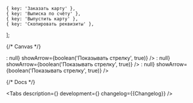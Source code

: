 

    { key: 'Заказать карту' },
    { key: 'Выписка по счёту' },
    { key: 'Выпустить карту' },
    { key: 'Скопировать реквизиты' },
];


<Meta title='Components/CustomPickerButton' component={CustomPickerButton} id='CustomPickerButton' />

{/* Canvas */}

<Story name='CustomPickerButton'>
    <CustomPickerButton
        backgroundColor={color('backgroundColor', '#FF45C3')}
        contentColor={select('contentColor', CONTENT_COLORS, 'white')}
        stateType={select('stateType', STATE_TYPES, 'darkening')}
        options={options}
        label={text('label', 'Действие')}
        size={select('size', ['xxs', 'xs', 's', 'm', 'l', 'xl'], 'm')}
        variant={select('variant', ['default', 'compact'])}
        disabled={boolean('disabled', false)}
        loading={boolean('loading', false)}
        leftAddons={boolean('Иконка слева', false) ? <StarMIcon /> : null}
        showArrow={boolean('Показывать стрелку', true)}
    />
</Story>

<Story name='CustomPickerButtonMobile'>
    <CustomPickerButtonMobile
        backgroundColor={color('backgroundColor', '#FF45C3')}
        contentColor={select('contentColor', CONTENT_COLORS, 'white')}
        stateType={select('stateType', STATE_TYPES, 'darkening')}
        options={options}
        label={text('label', 'Действие')}
        size={select('size', ['xxs', 'xs', 's', 'm', 'l', 'xl'], 'm')}
        variant={select('variant', ['default', 'compact'])}
        disabled={boolean('disabled', false)}
        loading={boolean('loading', false)}
        leftAddons={boolean('Иконка слева', false) ? <StarMIcon /> : null}
        showArrow={boolean('Показывать стрелку', true)}
    />
</Story>

<Story name='CustomPickerButtonDesktop'>
    <CustomPickerButtonDesktop
        backgroundColor={color('backgroundColor', '#FF45C3')}
        contentColor={select('contentColor', CONTENT_COLORS, 'white')}
        stateType={select('stateType', STATE_TYPES, 'darkening')}
        options={options}
        label={text('label', 'Действие')}
        size={select('size', ['xxs', 'xs', 's', 'm', 'l', 'xl'], 'm')}
        variant={select('variant', ['default', 'compact'])}
        disabled={boolean('disabled', false)}
        loading={boolean('loading', false)}
        leftAddons={boolean('Иконка слева', false) ? <StarMIcon /> : null}
        showArrow={boolean('Показывать стрелку', true)}
    />
</Story>

{/* Docs */}

<ComponentHeader
    name='CustomPickerButton'
    version={packageJson.version}
    package='@alfalab/core-components/picker-button'
    design='https://www.figma.com/file/cdNnkh2QdxuvYLrBm4cubM/Web-%3A%3A-Core-Default-Components?node-id=3422%3A32180'
    children='Кнопка используется для скрытия редких или одинаковых по контексту действий.'
/>

<Tabs
    description={<Description />}
    development={<Development />}
    changelog={<Markdown>{Changelog}</Markdown>}
/>
